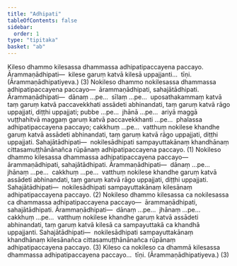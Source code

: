 ```yaml
---
title: "Adhipati"
tableOfContents: false
sidebar:
  order: 1
type: "tipitaka"
basket: "ab"
---
```



<DynamicBreadcrumb />

<Division number="19">

<Paragraph number="3863">
Kileso dhammo kilesassa dhammassa adhipatipaccayena paccayo. <Emphasis>Ārammaṇādhipati</Emphasis>—  kilese garuṃ katvā kilesā uppajjanti…  tīṇi. (Ārammaṇādhipatiyeva.) (3)
</Paragraph>

<Paragraph number="3864">
Nokileso dhammo nokilesassa dhammassa adhipatipaccayena paccayo—  ārammaṇādhipati, sahajātādhipati. <Emphasis>Ārammaṇādhipati</Emphasis>—  dānaṃ …pe…  sīlaṃ …pe…  uposathakammaṃ katvā taṃ garuṃ katvā paccavekkhati assādeti abhinandati, taṃ garuṃ katvā rāgo uppajjati, diṭṭhi uppajjati; pubbe …pe…  jhānā …pe…  ariyā maggā vuṭṭhahitvā maggaṃ garuṃ katvā paccavekkhanti …pe…  phalassa adhipatipaccayena paccayo; cakkhuṃ …pe…  vatthuṃ nokilese khandhe garuṃ katvā assādeti abhinandati, taṃ garuṃ katvā rāgo uppajjati, diṭṭhi uppajjati. <Emphasis>Sahajātādhipati</Emphasis>—  nokilesādhipati sampayuttakānaṃ khandhānaṃ cittasamuṭṭhānānañca rūpānaṃ adhipatipaccayena paccayo. (1)
</Paragraph>

<Paragraph number="3865">
Nokileso dhammo kilesassa dhammassa adhipatipaccayena paccayo—  ārammaṇādhipati, sahajātādhipati. <Emphasis>Ārammaṇādhipati</Emphasis>—  dānaṃ …pe…  jhānaṃ …pe…  cakkhuṃ …pe…  vatthuṃ nokilese khandhe garuṃ katvā assādeti abhinandati, taṃ garuṃ katvā rāgo uppajjati, diṭṭhi uppajjati. <Emphasis>Sahajātādhipati</Emphasis>—  nokilesādhipati sampayuttakānaṃ kilesānaṃ adhipatipaccayena paccayo. (2)
</Paragraph>

<Paragraph number="3866">
Nokileso dhammo kilesassa ca nokilesassa ca dhammassa adhipatipaccayena paccayo—  ārammaṇādhipati, sahajātādhipati. <Emphasis>Ārammaṇādhipati</Emphasis>—  dānaṃ …pe…  jhānaṃ …pe…  cakkhuṃ …pe…  vatthuṃ nokilese khandhe garuṃ katvā assādeti abhinandati, taṃ garuṃ katvā kilesā ca sampayuttakā ca khandhā uppajjanti. <Emphasis>Sahajātādhipati</Emphasis>—  nokilesādhipati sampayuttakānaṃ khandhānaṃ kilesānañca cittasamuṭṭhānānañca rūpānaṃ adhipatipaccayena paccayo. (3)
</Paragraph>

<Paragraph number="3867">
Kileso ca nokileso ca dhammā kilesassa dhammassa adhipatipaccayena paccayo…  tīṇi. (Ārammaṇādhipatiyeva.) (3)
</Paragraph>
</Division>